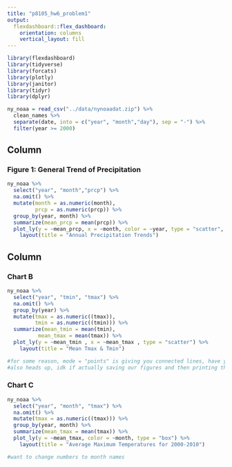 ```yaml
---
title: "p8105_hw6_problem1"
output: 
  flexdashboard::flex_dashboard:
    orientation: columns
    vertical_layout: fill
---
```


```r
library(flexdashboard)
library(tidyverse)
library(forcats)
library(plotly)
library(janitor)
library(tidyr)
library(dplyr)

ny_noaa = read_csv("../data/nynoaadat.zip") %>%
  clean_names %>%
  separate(date, into = c("year", "month","day"), sep = "-") %>%
  filter(year >= 2000) 
```

Column {data-width=650}
-----------------------------------------------------------------------

### Figure 1: General Trend of Precipitation

```r
ny_noaa %>%
  select("year", "month","prcp") %>%
  na.omit() %>%
  mutate(month = as.numeric(month),
         prcp = as.numeric(prcp)) %>%
  group_by(year, month) %>%
  summarize(mean_prcp = mean(prcp)) %>%
  plot_ly(y = ~mean_prcp, x = ~month, color = ~year, type = "scatter", mode = "lines") %>%
    layout(title = "Annual Precipitation Trends")
```

Column {data-width=350}
-----------------------------------------------------------------------

### Chart B

```r
ny_noaa %>%
  select("year", "tmin", "tmax") %>%
  na.omit() %>%
  group_by(year) %>%
  mutate(tmax = as.numeric((tmax)),
         tmin = as.numeric((tmin))) %>%
  summarize(mean_tmin = mean(tmin),  
          mean_tmax = mean(tmax)) %>%
  plot_ly(y = ~mean_tmin , x = ~mean_tmax , type = "scatter") %>%
    layout(title = "Mean Tmax & Tmin")

#for some reason, mode = "points" is giving you connected lines, have yet to trouble shoot that, color = ~"year" doesn't work either
#also heads up, idk if actually saving our figures and then printing them is a good idea, might not print well on flexdashboard
```


### Chart C

```r
ny_noaa %>%
  select("year", "month", "tmax") %>%
  na.omit() %>%
  mutate(tmax = as.numeric((tmax))) %>%
  group_by(year, month) %>%
  summarize(mean_tmax = mean(tmax)) %>%
  plot_ly(y = ~mean_tmax, color = ~month, type = "box") %>%
    layout(title = "Average Maximum Temperatures for 2000-2010")

#want to change numbers to month names
```

